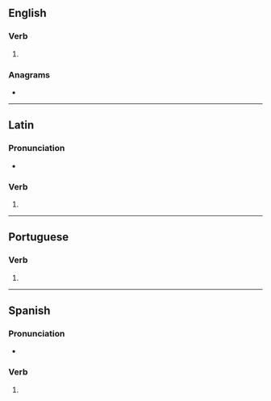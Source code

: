{{also|coïncidés|coïncides}}
==English==

===Verb===
{{head|en|verb form}}

# {{en-third-person singular of|coincide}}

===Anagrams===
* {{anagrams|en|a=ccdeiinos|decicoins}}

----

==Latin==

===Pronunciation===
* {{la-IPA|coincidēs}}

===Verb===
{{la-verb-form|coincidēs}}

# {{inflection of|la|coincidō||2|s|futr|actv|indc}}

----

==Portuguese==

===Verb===
{{head|pt|verb form}}

# {{pt-verb-form-of|coincidir}}

----

==Spanish==

===Pronunciation===
* {{es-IPA}}

===Verb===
{{head|es|verb form}}

# {{es-verb form of|coincidir}}